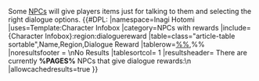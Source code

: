 Some [[NPCs]] will give players items just for talking to them and selecting the right dialogue options.
{{#DPL:
|namespace=Inagi Hotomi
|uses=Template:Character Infobox
|category=NPCs with rewards
|include={Character Infobox}:region:dialoguereward
|table=class="article-table sortable",Name,Region,Dialogue Reward
|tablerow=[[%%]],%%
|noresultsfooter = \nNo Results
|tablesortcol= 1
|resultsheader= There are currently '''%PAGES%''' NPCs that give dialogue rewards:\n
|allowcachedresults=true
}}
[[Category:NPCs with rewards| ]]